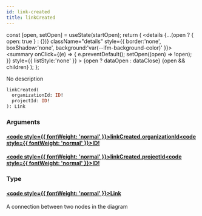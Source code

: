 ```yaml
---
id: link-created
title: linkCreated
---
```









  const [open, setOpen] = useState(startOpen);
  return (
    <details {...(open ? { open: true } : {})} className="details" style={{ border:'none', boxShadow:'none', background:'var(--ifm-background-color)' }}>
      <summary
        onClick={(e) => {
          e.preventDefault();
          setOpen((open) => !open);
        }}
        style={{ listStyle:'none' }}
      >
      {open ? dataOpen : dataClose}
      </summary>
      {open && children}
    </details>
  );
};








No description


```graphql
linkCreated(
  organizationId: ID!
  projectId: ID!
): Link
```




### Arguments

#### [<code style={{ fontWeight: 'normal' }}>linkCreated.<b>organizationId</b></code>](#)<Bullet />[<code style={{ fontWeight: 'normal' }}><b>ID!</b></code>](/swapi/types/scalars/id.mdx) <Badge class="badge badge--secondary badge--non_null" text="non-null"/> <Badge class="badge badge--secondary " text="scalar"/> 



#### [<code style={{ fontWeight: 'normal' }}>linkCreated.<b>projectId</b></code>](#)<Bullet />[<code style={{ fontWeight: 'normal' }}><b>ID!</b></code>](/swapi/types/scalars/id.mdx) <Badge class="badge badge--secondary badge--non_null" text="non-null"/> <Badge class="badge badge--secondary " text="scalar"/> 



### Type

#### [<code style={{ fontWeight: 'normal' }}><b>Link</b></code>](/swapi/types/objects/link.mdx) <Badge class="badge badge--secondary " text="object"/> 
A connection between two nodes in the diagram